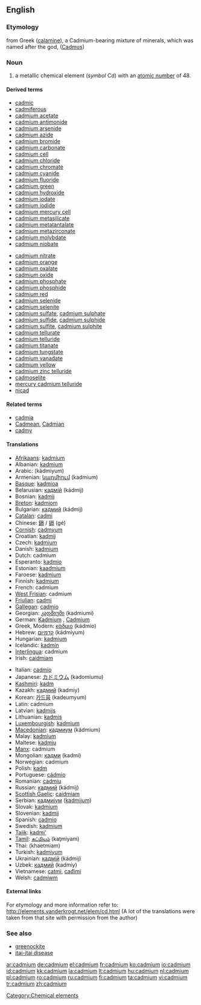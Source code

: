 ==English==
{{elements|Cd|silver|Ag|indium|In}}

===Etymology===
from Greek {{polytonic|[[Καδμεία]]}} ([[calamine]]), a Cadmium-bearing mixture of minerals, which was named after the god, {{polytonic|[[Κάδμος]]}} ([[Cadmus]])

===Noun===
{{en-noun|-}}
{{wikipedia}}

# a metallic chemical element (''symbol'' Cd) with an [[atomic number]] of 48.

====Derived terms====
{{top2}}
* [[cadmic]]
* [[cadmiferous]]
* [[cadmium acetate]]
* [[cadmium antimonide]]
* [[cadmium arsenide]]
* [[cadmium azide]]
* [[cadmium bromide]]
* [[cadmium carbonate]]
* [[cadmium cell]]
* [[cadmium chloride]]
* [[cadmium chromate]]
* [[cadmium cyanide]]
* [[cadmium fluoride]]
* [[cadmium green]]
* [[cadmium hydroxide]]
* [[cadmium iodate]]
* [[cadmium iodide]]
* [[cadmium mercury cell]]
* [[cadmium metasilicate]]
* [[cadmium metatantalate]]
* [[cadmium metazirconate]]
* [[cadmium molybdate]]
* [[cadmium niobate]]
{{mid2}}
* [[cadmium nitrate]]
* [[cadmium orange]]
* [[cadmium oxalate]]
* [[cadmium oxide]]
* [[cadmium phosphate]]
* [[cadmium phosphide]]
* [[cadmium red]]
* [[cadmium selenide]]
* [[cadmium selenite]]
* [[cadmium sulfate]], [[cadmium sulphate]]
* [[cadmium sulfide]], [[cadmium sulphide]]
* [[cadmium sulfite]], [[cadmium sulphite]]
* [[cadmium tellurate]]
* [[cadmium telluride]]
* [[cadmium titanate]]
* [[cadmium tungstate]]
* [[cadmium vanadate]]
* [[cadmium yellow]]
* [[cadmium zinc telluride]]
* [[cadmoselite]]
* [[mercury cadmium telluride]]
* [[nicad]]
{{bottom}}

====Related terms====
* [[cadmia]]
* [[Cadmean]], [[Cadmian]]
* [[cadmy]]

====Translations====
{{top}}
* [[Afrikaans]]: [[kadmium]]
* Albanian: [[kadmium]]
* Arabic: {{Arab|[[كادميوم]]}} (kádmiyum) {{m}}
* Armenian: [[կադմիում]] (kadmium)
* [[Basque]]: [[kadmioa]]
* Belarusian: [[кадмiй]] (kádmij) {{m}}
* Bosnian: [[kadmij]]
* [[Breton]]: [[kadmiom]]
* Bulgarian: [[кадмий]] (kádmij) {{m}}
* [[Catalan]]: [[cadmi]]
* Chinese: [[鎘]] / [[镉]] (gé)
* [[Cornish]]: [[cadmyum]]
* Croatian: [[kadmij]]
* Czech: [[kadmium]]
* Danish: [[kadmium]]
* Dutch: cadmium {{n}}
* Esperanto: [[kadmio]]
* Estonian: [[kaadmium]]
* Faroese: [[kadmium]]
* Finnish: [[kadmium]]
* French: cadmium {{m}}
* [[West Frisian]]: cadmium
* [[Friulian]]: [[cadmi]]
* [[Gallegan]]: [[cadmio]]
* Georgian: [[კადმიუმი]] (kadmiumi)
* German: [[Kadmium]] {{n}}, [[Cadmium]] {{n}}
* Greek, Modern: [[κάδμιο]] (kádmio) {{n}}
* Hebrew: [[קדמיום]] (kádmiyum)
* Hungarian: [[kadmium]]
* Icelandic: [[kadmín]]
* [[Interlingua]]: cadmium
* Irish: [[caidmiam]]
{{mid}}
* Italian: [[cadmio]] {{m}}
* Japanese: [[カドミウム]] (kadomiumu)
* [[Kashmiri]]: [[kadm]]
* Kazakh: [[кадмий]] (kadmiy)
* Korean: [[카드뮴]] (kadeumyum)
* Latin: cadmium {{n}}
* Latvian: [[kadmijs]]
* Lithuanian: [[kadmis]]
* [[Luxembourgish]]: [[kadmium]]
* [[Macedonian]]: [[кадмиум]] (kádmium) {{m}}
* Malay: [[kadmium]]
* Maltese: [[kadmju]]
* [[Manx]]: cadmium
* Mongolian: [[кадми]] (kadmi)
* Norwegian: cadmium
* Polish: [[kadm]] {{m}}
* Portuguese: [[cádmio]] {{m}}
* Romanian: [[cadmiu]] {{n}}
* Russian: [[кадмий]] (kádmij) {{m}}
* [[Scottish Gaelic]]: [[caidmiam]]
* Serbian: [[кадмиjум]] ([[kadmijum]]) {{m}}
* Slovak: [[kadmium]]
* Slovenian: [[kadmij]]
* Spanish: [[cadmio]] {{m}}
* Swedish: [[kadmium]]
* [[Tajik]]: [[kadmi']]
* [[Tamil]]: [[கட்மியம்]] (kaţmiyam)
* Thai: {{Thai|[[แคดเมียม]]}} (khaetmiam)
* Turkish: [[kadmiyum]]
* Ukrainian: [[кадмiй]] (kádmij) {{m}}
* Uzbek: [[кадмий]] (kadmiy)
* Vietnamese: [[catmi]], [[cađimi]]
* Welsh: [[cadmiwm]]
{{bottom}}

====External links====
For etymology and more information refer to:
http://elements.vanderkrogt.net/elem/cd.html
(A lot of the translations were taken from that site with permission from the author)

===See also===
* [[greenockite]]
* [[itai-itai disease]]

[[Category:Chemical elements]]

[[ar:cadmium]]
[[de:cadmium]]
[[el:cadmium]]
[[fr:cadmium]]
[[ko:cadmium]]
[[io:cadmium]]
[[id:cadmium]]
[[kk:cadmium]]
[[la:cadmium]]
[[lt:cadmium]]
[[hu:cadmium]]
[[nl:cadmium]]
[[pl:cadmium]]
[[ro:cadmium]]
[[ru:cadmium]]
[[fi:cadmium]]
[[ta:cadmium]]
[[vi:cadmium]]
[[tr:cadmium]]
[[zh:cadmium]]